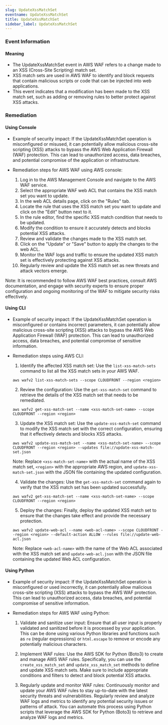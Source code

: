 ```yaml
--- 
slug: UpdateXssMatchSet
eventname: UpdateXssMatchSet
title: UpdateXssMatchSet
sidebar_label: UpdateXssMatchSet
---
```

                       
### Event Information

#### Meaning

- The UpdateXssMatchSet event in AWS WAF refers to a change made to an XSS (Cross-Site Scripting) match set. 
- XSS match sets are used in AWS WAF to identify and block requests that contain malicious scripts or code that can be injected into web applications. 
- This event indicates that a modification has been made to the XSS match set, such as adding or removing rules to better protect against XSS attacks.

### Remediation

#### Using Console

- Example of security impact: If the UpdateXssMatchSet operation is misconfigured or misused, it can potentially allow malicious cross-site scripting (XSS) attacks to bypass the AWS Web Application Firewall (WAF) protection. This can lead to unauthorized access, data breaches, and potential compromise of the application or infrastructure.

- Remediation steps for AWS WAF using AWS console:
  1. Log in to the AWS Management Console and navigate to the AWS WAF service.
  2. Select the appropriate WAF web ACL that contains the XSS match set you want to update.
  3. In the web ACL details page, click on the "Rules" tab.
  4. Locate the rule that uses the XSS match set you want to update and click on the "Edit" button next to it.
  5. In the rule editor, find the specific XSS match condition that needs to be updated.
  6. Modify the condition to ensure it accurately detects and blocks potential XSS attacks.
  7. Review and validate the changes made to the XSS match set.
  8. Click on the "Update" or "Save" button to apply the changes to the web ACL.
  9. Monitor the WAF logs and traffic to ensure the updated XSS match set is effectively protecting against XSS attacks.
  10. Regularly review and update the XSS match set as new threats and attack vectors emerge.

Note: It is recommended to follow AWS WAF best practices, consult AWS documentation, and engage with security experts to ensure proper configuration and ongoing monitoring of the WAF to mitigate security risks effectively.

#### Using CLI

- Example of security impact: If the UpdateXssMatchSet operation is misconfigured or contains incorrect parameters, it can potentially allow malicious cross-site scripting (XSS) attacks to bypass the AWS Web Application Firewall (WAF) protection. This can lead to unauthorized access, data breaches, and potential compromise of sensitive information.

- Remediation steps using AWS CLI:
  1. Identify the affected XSS match set: Use the `list-xss-match-sets` command to list all the XSS match sets in your AWS WAF.
  ```
  aws wafv2 list-xss-match-sets --scope CLOUDFRONT --region <region>
  ```

  2. Review the configuration: Use the `get-xss-match-set` command to retrieve the details of the XSS match set that needs to be remediated.
  ```
  aws wafv2 get-xss-match-set --name <xss-match-set-name> --scope CLOUDFRONT --region <region>
  ```

  3. Update the XSS match set: Use the `update-xss-match-set` command to modify the XSS match set with the correct configuration, ensuring that it effectively detects and blocks XSS attacks.
  ```
  aws wafv2 update-xss-match-set --name <xss-match-set-name> --scope CLOUDFRONT --region <region> --updates file://update-xss-match-set.json
  ```
  Note: Replace `<xss-match-set-name>` with the actual name of the XSS match set, `<region>` with the appropriate AWS region, and `update-xss-match-set.json` with the JSON file containing the updated configuration.

  4. Validate the changes: Use the `get-xss-match-set` command again to verify that the XSS match set has been updated successfully.
  ```
  aws wafv2 get-xss-match-set --name <xss-match-set-name> --scope CLOUDFRONT --region <region>
  ```

  5. Deploy the changes: Finally, deploy the updated XSS match set to ensure that the changes take effect and provide the necessary protection.
  ```
  aws wafv2 update-web-acl --name <web-acl-name> --scope CLOUDFRONT --region <region> --default-action ALLOW --rules file://update-web-acl.json
  ```
  Note: Replace `<web-acl-name>` with the name of the Web ACL associated with the XSS match set and `update-web-acl.json` with the JSON file containing the updated Web ACL configuration.

#### Using Python

- Example of security impact: If the UpdateXssMatchSet operation is misconfigured or used incorrectly, it can potentially allow malicious cross-site scripting (XSS) attacks to bypass the AWS WAF protection. This can lead to unauthorized access, data breaches, and potential compromise of sensitive information.

- Remediation steps for AWS WAF using Python:
  1. Validate and sanitize user input: Ensure that all user input is properly validated and sanitized before it is processed by your application. This can be done using various Python libraries and functions such as `re` (regular expressions) or `html.escape` to remove or encode any potentially malicious characters.
  
  2. Implement WAF rules: Use the AWS SDK for Python (Boto3) to create and manage AWS WAF rules. Specifically, you can use the `create_xss_match_set` and `update_xss_match_set` methods to define and update XSS match sets. Make sure to include appropriate conditions and filters to detect and block potential XSS attacks.
  
  3. Regularly update and monitor WAF rules: Continuously monitor and update your AWS WAF rules to stay up-to-date with the latest security threats and vulnerabilities. Regularly review and analyze WAF logs and metrics to identify any potential security issues or patterns of attack. You can automate this process using Python scripts that leverage the AWS SDK for Python (Boto3) to retrieve and analyze WAF logs and metrics.


 